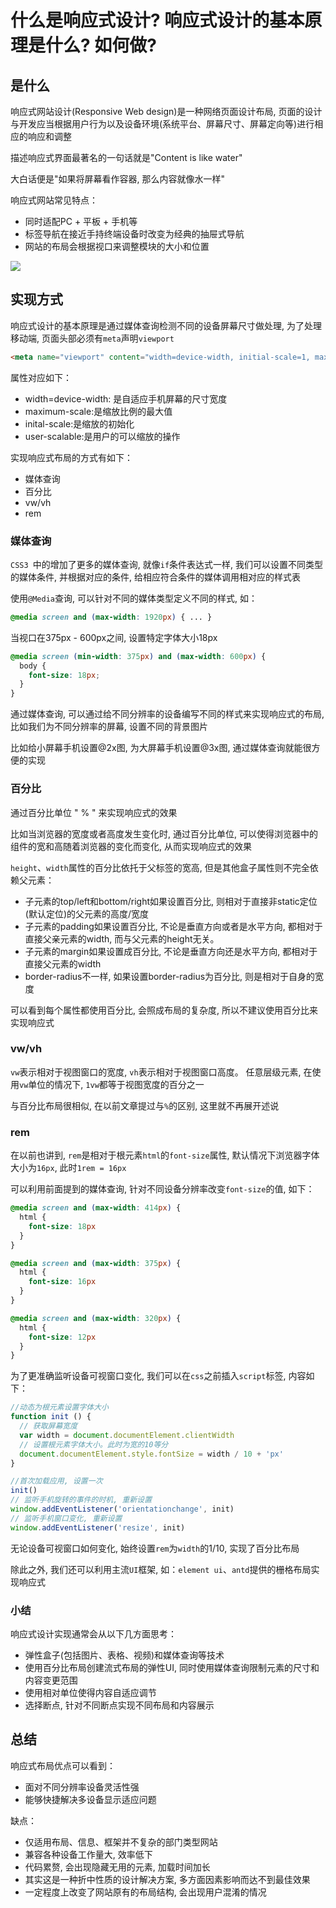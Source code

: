 # 什么是响应式设计? 响应式设计的基本原理是什么? 如何做? 

## 是什么

响应式网站设计(Responsive Web design)是一种网络页面设计布局, 页面的设计与开发应当根据用户行为以及设备环境(系统平台、屏幕尺寸、屏幕定向等)进行相应的响应和调整

描述响应式界面最著名的一句话就是"Content is like water"

大白话便是"如果将屏幕看作容器, 那么内容就像水一样"

响应式网站常见特点：

- 同时适配PC + 平板 + 手机等
- 标签导航在接近手持终端设备时改变为经典的抽屉式导航
- 网站的布局会根据视口来调整模块的大小和位置

![](https://static.vue-js.com/ae68be30-9dba-11eb-85f6-6fac77c0c9b3.png)

## 实现方式

响应式设计的基本原理是通过媒体查询检测不同的设备屏幕尺寸做处理, 为了处理移动端, 页面头部必须有`meta`声明`viewport`

```html
<meta name="viewport" content="width=device-width, initial-scale=1, maximum-scale=1, user-scalable=no">
```

属性对应如下：

- width=device-width: 是自适应手机屏幕的尺寸宽度
- maximum-scale:是缩放比例的最大值
- inital-scale:是缩放的初始化
- user-scalable:是用户的可以缩放的操作

实现响应式布局的方式有如下：

- 媒体查询
- 百分比
- vw/vh
- rem

### 媒体查询

`CSS3 `中的增加了更多的媒体查询, 就像`if`条件表达式一样, 我们可以设置不同类型的媒体条件, 并根据对应的条件, 给相应符合条件的媒体调用相对应的样式表

使用`@Media`查询, 可以针对不同的媒体类型定义不同的样式, 如：

```css
@media screen and (max-width: 1920px) { ... }
```

当视口在375px - 600px之间, 设置特定字体大小18px

```css
@media screen (min-width: 375px) and (max-width: 600px) {
  body {
    font-size: 18px;
  }
}
```

通过媒体查询, 可以通过给不同分辨率的设备编写不同的样式来实现响应式的布局, 比如我们为不同分辨率的屏幕, 设置不同的背景图片

比如给小屏幕手机设置@2x图, 为大屏幕手机设置@3x图, 通过媒体查询就能很方便的实现



### 百分比

通过百分比单位 " % " 来实现响应式的效果

比如当浏览器的宽度或者高度发生变化时, 通过百分比单位, 可以使得浏览器中的组件的宽和高随着浏览器的变化而变化, 从而实现响应式的效果

`height`、`width`属性的百分比依托于父标签的宽高, 但是其他盒子属性则不完全依赖父元素：

- 子元素的top/left和bottom/right如果设置百分比, 则相对于直接非static定位(默认定位)的父元素的高度/宽度
- 子元素的padding如果设置百分比, 不论是垂直方向或者是水平方向, 都相对于直接父亲元素的width, 而与父元素的height无关。
- 子元素的margin如果设置成百分比, 不论是垂直方向还是水平方向, 都相对于直接父元素的width
- border-radius不一样, 如果设置border-radius为百分比, 则是相对于自身的宽度

可以看到每个属性都使用百分比, 会照成布局的复杂度, 所以不建议使用百分比来实现响应式

### vw/vh

`vw`表示相对于视图窗口的宽度, `vh`表示相对于视图窗口高度。 任意层级元素, 在使用`vw`单位的情况下, `1vw`都等于视图宽度的百分之一

与百分比布局很相似, 在以前文章提过与`%`的区别, 这里就不再展开述说

### rem

在以前也讲到, `rem`是相对于根元素`html`的`font-size`属性, 默认情况下浏览器字体大小为`16px`, 此时`1rem = 16px`

可以利用前面提到的媒体查询, 针对不同设备分辨率改变`font-size`的值, 如下：

```css
@media screen and (max-width: 414px) {
  html {
    font-size: 18px
  }
}

@media screen and (max-width: 375px) {
  html {
    font-size: 16px
  }
}

@media screen and (max-width: 320px) {
  html {
    font-size: 12px
  }
}
```

为了更准确监听设备可视窗口变化, 我们可以在`css`之前插入`script`标签, 内容如下：

```js
//动态为根元素设置字体大小
function init () {
  // 获取屏幕宽度
  var width = document.documentElement.clientWidth
  // 设置根元素字体大小。此时为宽的10等分
  document.documentElement.style.fontSize = width / 10 + 'px'
}

//首次加载应用, 设置一次
init()
// 监听手机旋转的事件的时机, 重新设置
window.addEventListener('orientationchange', init)
// 监听手机窗口变化, 重新设置
window.addEventListener('resize', init)
```

无论设备可视窗口如何变化, 始终设置`rem`为`width`的1/10, 实现了百分比布局

除此之外, 我们还可以利用主流`UI`框架, 如：`element ui`、`antd`提供的栅格布局实现响应式

### 小结

响应式设计实现通常会从以下几方面思考：

- 弹性盒子(包括图片、表格、视频)和媒体查询等技术
- 使用百分比布局创建流式布局的弹性UI, 同时使用媒体查询限制元素的尺寸和内容变更范围
- 使用相对单位使得内容自适应调节
- 选择断点, 针对不同断点实现不同布局和内容展示

## 总结

响应式布局优点可以看到：

- 面对不同分辨率设备灵活性强
- 能够快捷解决多设备显示适应问题

缺点：

- 仅适用布局、信息、框架并不复杂的部门类型网站
- 兼容各种设备工作量大, 效率低下
- 代码累赘, 会出现隐藏无用的元素, 加载时间加长
- 其实这是一种折中性质的设计解决方案, 多方面因素影响而达不到最佳效果
- 一定程度上改变了网站原有的布局结构, 会出现用户混淆的情况
